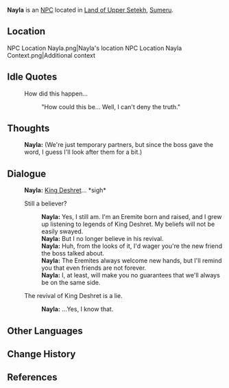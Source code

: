 {{Meta
|missing_NPC_profile  = yes
}}
{{Character Infobox
|type             = NPC
|image            = NPC Nayla.png
|region           = Sumeru
|affiliation      = The Eremites
|title            = Eremite Mercenary

|ancestry         = <!-- Clan/family -->
|father           = 
|mother           = 
|spouse           = 
|sibling          = 
|child            = 
|relative         = 

|voiceEN          = [https://www.abbeyveffer.com/ Abbey Veffer]<ref name="Abbey Veffer">Twitter: [https://twitter.com/VultureVocals/status/1585728610396037121 EN VA Self Announcement]</ref>
|voiceCN          = 
|voiceJP          = 
|dialoguereward   = 
}}
'''Nayla''' is an [[NPC]] located in [[Land of Upper Setekh]], [[Sumeru]].

==Location==
<gallery>
NPC Location Nayla.png|Nayla's location
NPC Location Nayla Context.png|Additional context
</gallery>
<!--
==Profile==
Detailed story/lore information goes here.
''(To be added.)''

===Personality===
''(To be added.)''

===Appearance===
Keep appearance section short and concise. Limit to 2 paragraphs with 3-4 sentences each.
''(To be added.)''

==Quests and Events==
{{Quests and Events}}
-->
==Idle Quotes==
{{Dialogue start}}
: {{DIcon|Idle}} How did this happen...
:: {{A|VO Nayla 01.ogg}} "How could this be... Well, I can't deny the truth."
{{Dialogue end}}

==Thoughts==
{{All Schemes to Know Explanation|name=Nayla}}
{{Dialogue start}}
:{{A|VO Nayla All Schemes to Know 01.ogg}} '''Nayla:''' (We're just temporary partners, but since the boss gave the word, I guess I'll look after them for a bit.)
{{Dialogue end}}

==Dialogue==
{{Dialogue start}}
:'''Nayla:''' [[King Deshret]]... *sigh*
:{{DIcon}} Still a believer?
::'''Nayla:''' Yes, I still am. I'm an Eremite born and raised, and I grew up listening to legends of King Deshret. My beliefs will not be easily swayed.
::'''Nayla:''' But I no longer believe in his revival.
::'''Nayla:''' Huh, from the looks of it, I'd wager you're the new friend the boss talked about.
::'''Nayla:''' The Eremites always welcome new hands, but I'll remind you that even friends are not forever.
::'''Nayla:''' I, at least, will make you no guarantees that we'll always be on the same side.
:{{DIcon}} The revival of King Deshret is a lie.
::'''Nayla:''' ...Yes, I know that.
{{Dialogue end}}
<!--
==Event Dialogue==
===Event Name===
{{Dialogue start}}
:'''{{subst:PAGENAME}}:'''
{{Dialogue end}}

==Trivia==
* 
-->
==Other Languages==
{{Other Languages
|default_hidden = 1
|en      = Nayla
|zhs     = 奈拉
|zhs_rm  = Nàilā
|zht     = 奈拉
|zht_rm  = Nàilā
|ja      = ナイラ
|ja_rm   = Naira
|ko      = 나일라
|ko_rm   = Nailla
|es      = Nayla
|fr      = Nayla
|ru      = Наиля
|th      = Nayla
|vi      = Nayla
|de      = Nayla
|id      = Nayla
|pt      = Nayla
|tr      = Nayla
|it      = Nayla
}}

==Change History==
{{Change History|3.1}}

==References==
{{Reflist}}
